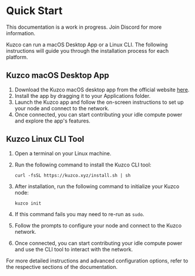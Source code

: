 
# Quick Start

<Callout type="warning">
  This documentation is a work in progress. Join Discord for more information.
</Callout>

Kuzco can run a macOS Desktop App or a Linux CLI. The following instructions will guide you through the installation process for each platform.

## Kuzco macOS Desktop App

1. Download the Kuzco macOS desktop app from the official website [here](https://kuzco.xyz/download).
2. Install the app by dragging it to your Applications folder.
3. Launch the Kuzco app and follow the on-screen instructions to set up your node and connect to the network.
4. Once connected, you can start contributing your idle compute power and explore the app's features.

## Kuzco Linux CLI Tool

1. Open a terminal on your Linux machine.
2. Run the following command to install the Kuzco CLI tool:

   ```
   curl -fsSL https://kuzco.xyz/install.sh | sh
   ```

3. After installation, run the following command to initialize your Kuzco node:

   ```
   kuzco init
   ```

4. If this command fails you may need to re-run as `sudo`.
5. Follow the prompts to configure your node and connect to the Kuzco network.
6. Once connected, you can start contributing your idle compute power and use the CLI tool to interact with the network.

For more detailed instructions and advanced configuration options, refer to the respective sections of the documentation.
